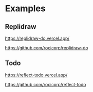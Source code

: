 # Examples

## Replidraw

https://replidraw-do.vercel.app/

https://github.com/rocicorp/replidraw-do

## Todo

https://reflect-todo.vercel.app/

https://github.com/rocicorp/reflect-todo

